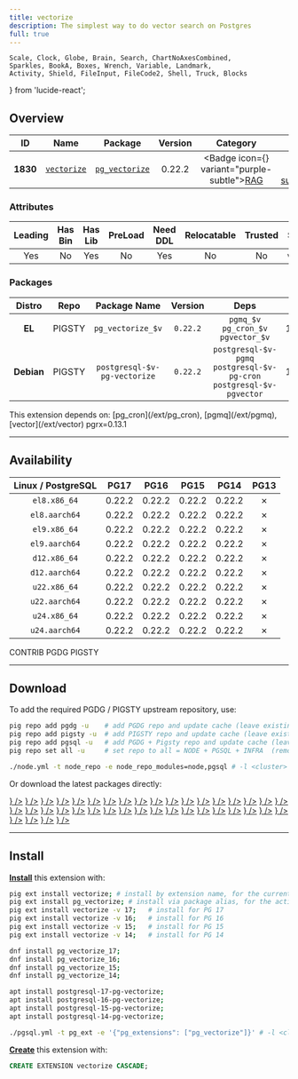 ```yaml
---
title: vectorize
description: The simplest way to do vector search on Postgres
full: true
---
```


    Scale, Clock, Globe, Brain, Search, ChartNoAxesCombined,
    Sparkles, BookA, Boxes, Wrench, Variable, Landmark,
    Activity, Shield, FileInput, FileCode2, Shell, Truck, Blocks
} from 'lucide-react';

## Overview

| <TooltipIconButton tooltip="Extension unique identifier" side="top">ID</TooltipIconButton> | <TooltipIconButton tooltip="Extension name" side="top">Name</TooltipIconButton> | <TooltipIconButton tooltip="Package name for installation" side="top">Package</TooltipIconButton> | <TooltipIconButton tooltip="Latest available extension version" side="top">Version</TooltipIconButton> | <TooltipIconButton tooltip="Extension category" side="top">Category</TooltipIconButton> | <TooltipIconButton tooltip="Open source license" side="top">License</TooltipIconButton> | <TooltipIconButton tooltip="Programming language" side="top">Lang</TooltipIconButton> |
|:--------:|:--------:|:----------:|:--------------:|:---------------------------------------:|:------------------------------------------------------:|:----:|
| **1830** | [`vectorize`](https://github.com/ChuckHend/pg_vectorize) | [`pg_vectorize`](/ext/vectorize) | 0.22.2 | <Badge icon={<Brain />} variant="purple-subtle"><a href="/ext/rag" className="no-underline">RAG</a></Badge> | <a href="/ext/list/license#postgresql" className="no-underline"><Badge icon={<Scale />} variant="blue-subtle">PostgreSQL</Badge></a> | <a href="/ext/list/lang#rust"><Badge icon={<FileCode2 />} variant="amber-subtle">Rust</Badge></a> |

### Attributes

| <TooltipIconButton tooltip="The Primary Leading extension in the Package" side="top">Leading</TooltipIconButton> | <TooltipIconButton tooltip="Contains binary utils" side="top">Has Bin</TooltipIconButton> | <TooltipIconButton tooltip="Contains .so shared library files" side="top">Has Lib</TooltipIconButton> | <TooltipIconButton tooltip="Requires preloading via shared_preload_libraries" side="top">PreLoad</TooltipIconButton> | <TooltipIconButton tooltip="Requires CREATE EXTENSION DDL command" side="top">Need DDL</TooltipIconButton> | <TooltipIconButton tooltip="Can be installed in any schema" side="top">Relocatable</TooltipIconButton> | <TooltipIconButton tooltip="Can be created by non-superuser" side="top">Trusted</TooltipIconButton> | <TooltipIconButton tooltip="Schemas used by this extension" side="top">Schemas</TooltipIconButton> |
|:-------:|:-------:|:-------:|:-------:|:--------:|:-----------:|:-------:|:-------:|
| Yes | No | Yes | No | Yes | No | No | `vectorize` |

### Packages

| <TooltipIconButton tooltip="Linux distribution family, EL or Debian" side="top">Distro</TooltipIconButton> | <TooltipIconButton tooltip="Package repository" side="top">Repo</TooltipIconButton> | <TooltipIconButton tooltip="The RPM/DEB Package Name Pattern (replace $v with real pg major)" side="top">Package Name</TooltipIconButton> | <TooltipIconButton tooltip="Latest package version" side="top">Version</TooltipIconButton> | <TooltipIconButton tooltip="RPM/DEB Package dependencies" side="top">Deps</TooltipIconButton> | <TooltipIconButton tooltip="Available in these PostgreSQL Major Versions" side="top">PG Major</TooltipIconButton> |
|:----------:|:--------:|:------------------------:|:-----------:|:------------:|:------------------:|
|   **EL**   | <Badge variant="amber-subtle"><span className="font-bold">PIGSTY</span></Badge> | `pg_vectorize_$v` | `0.22.2` | `pgmq_$v`<br /> `pg_cron_$v`<br /> `pgvector_$v` | <Badge variant="green-subtle">17</Badge><Badge variant="green-subtle">16</Badge><Badge variant="green-subtle">15</Badge><Badge variant="green-subtle">14</Badge><Badge variant="red-subtle">13</Badge> |
| **Debian** | <Badge variant="amber-subtle"><span className="font-bold">PIGSTY</span></Badge> | `postgresql-$v-pg-vectorize` | `0.22.2` | `postgresql-$v-pgmq`<br /> `postgresql-$v-pg-cron`<br /> `postgresql-$v-pgvector` | <Badge variant="green-subtle">17</Badge><Badge variant="green-subtle">16</Badge><Badge variant="green-subtle">15</Badge><Badge variant="green-subtle">14</Badge><Badge variant="red-subtle">13</Badge> |


<Callout title="Dependencies" type="warn">
    This extension depends on: [pg_cron](/ext/pg_cron), [pgmq](/ext/pgmq), [vector](/ext/vector)
</Callout>

<Callout title="Comments" type="info">
    pgrx=0.13.1
</Callout>


------

## Availability

| <TooltipIconButton tooltip="Linux Distro Arch / PostgreSQL Major Version" side="top">Linux / PostgreSQL </TooltipIconButton> | **PG17** | **PG16** | **PG15** | **PG14** | <span className="text-red-500">**PG13**</span> |
|:-----:|:-----:|:-----:|:-----:|:-----:|:-----:|
| `el8.x86_64` | <Badge variant="amber-subtle">0.22.2</Badge> | <Badge variant="amber-subtle">0.22.2</Badge> | <Badge variant="amber-subtle">0.22.2</Badge> | <Badge variant="amber-subtle">0.22.2</Badge> | <Badge variant="red-subtle">✗</Badge> |
| `el8.aarch64` | <Badge variant="amber-subtle">0.22.2</Badge> | <Badge variant="amber-subtle">0.22.2</Badge> | <Badge variant="amber-subtle">0.22.2</Badge> | <Badge variant="amber-subtle">0.22.2</Badge> | <Badge variant="red-subtle">✗</Badge> |
| `el9.x86_64` | <Badge variant="amber-subtle">0.22.2</Badge> | <Badge variant="amber-subtle">0.22.2</Badge> | <Badge variant="amber-subtle">0.22.2</Badge> | <Badge variant="amber-subtle">0.22.2</Badge> | <Badge variant="red-subtle">✗</Badge> |
| `el9.aarch64` | <Badge variant="amber-subtle">0.22.2</Badge> | <Badge variant="amber-subtle">0.22.2</Badge> | <Badge variant="amber-subtle">0.22.2</Badge> | <Badge variant="amber-subtle">0.22.2</Badge> | <Badge variant="red-subtle">✗</Badge> |
| `d12.x86_64` | <Badge variant="amber-subtle">0.22.2</Badge> | <Badge variant="amber-subtle">0.22.2</Badge> | <Badge variant="amber-subtle">0.22.2</Badge> | <Badge variant="amber-subtle">0.22.2</Badge> | <Badge variant="red-subtle">✗</Badge> |
| `d12.aarch64` | <Badge variant="amber-subtle">0.22.2</Badge> | <Badge variant="amber-subtle">0.22.2</Badge> | <Badge variant="amber-subtle">0.22.2</Badge> | <Badge variant="amber-subtle">0.22.2</Badge> | <Badge variant="red-subtle">✗</Badge> |
| `u22.x86_64` | <Badge variant="amber-subtle">0.22.2</Badge> | <Badge variant="amber-subtle">0.22.2</Badge> | <Badge variant="amber-subtle">0.22.2</Badge> | <Badge variant="amber-subtle">0.22.2</Badge> | <Badge variant="red-subtle">✗</Badge> |
| `u22.aarch64` | <Badge variant="amber-subtle">0.22.2</Badge> | <Badge variant="amber-subtle">0.22.2</Badge> | <Badge variant="amber-subtle">0.22.2</Badge> | <Badge variant="amber-subtle">0.22.2</Badge> | <Badge variant="red-subtle">✗</Badge> |
| `u24.x86_64` | <Badge variant="amber-subtle">0.22.2</Badge> | <Badge variant="amber-subtle">0.22.2</Badge> | <Badge variant="amber-subtle">0.22.2</Badge> | <Badge variant="amber-subtle">0.22.2</Badge> | <Badge variant="red-subtle">✗</Badge> |
| `u24.aarch64` | <Badge variant="amber-subtle">0.22.2</Badge> | <Badge variant="amber-subtle">0.22.2</Badge> | <Badge variant="amber-subtle">0.22.2</Badge> | <Badge variant="amber-subtle">0.22.2</Badge> | <Badge variant="red-subtle">✗</Badge> |

<Badge variant="green-subtle"><span className="font-black">CONTRIB</span></Badge> <Badge variant="blue-subtle"><span className="font-black">PGDG</span></Badge> <Badge variant="amber-subtle"><span className="font-black">PIGSTY</span></Badge>

------

## Download

To add the required PGDG / PIGSTY upstream repository, use:

```bash tab="pig"
pig repo add pgdg -u    # add PGDG repo and update cache (leave existing repos)
pig repo add pigsty -u  # add PIGSTY repo and update cache (leave existing repos)
pig repo add pgsql -u   # add PGDG + Pigsty repo and update cache (leave existing repos)
pig repo set all -u     # set repo to all = NODE + PGSQL + INFRA  (remove existing repos)
```
```bash tab="pigsty"
./node.yml -t node_repo -e node_repo_modules=node,pgsql # -l <cluster>
```

Or download the latest packages directly:

<Files>
    <Folder name="el8.x86_64">
        <a href="https://repo.pigsty.io/yum/pgsql/el8.x86_64/pg_vectorize_17-0.22.2-1PIGSTY.el8.x86_64.rpm"><File name="pg_vectorize_17-0.22.2-1PIGSTY.el8.x86_64.rpm" icon={<Package className="text-emerald-500" />} /></a>
        <a href="https://repo.pigsty.io/yum/pgsql/el8.x86_64/pg_vectorize_16-0.22.2-1PIGSTY.el8.x86_64.rpm"><File name="pg_vectorize_16-0.22.2-1PIGSTY.el8.x86_64.rpm" icon={<Package className="text-emerald-500" />} /></a>
        <a href="https://repo.pigsty.io/yum/pgsql/el8.x86_64/pg_vectorize_15-0.22.2-1PIGSTY.el8.x86_64.rpm"><File name="pg_vectorize_15-0.22.2-1PIGSTY.el8.x86_64.rpm" icon={<Package className="text-emerald-500" />} /></a>
        <a href="https://repo.pigsty.io/yum/pgsql/el8.x86_64/pg_vectorize_14-0.22.2-1PIGSTY.el8.x86_64.rpm"><File name="pg_vectorize_14-0.22.2-1PIGSTY.el8.x86_64.rpm" icon={<Package className="text-emerald-500" />} /></a>
    </Folder>
    <Folder name="el8.aarch64">
        <a href="https://repo.pigsty.io/yum/pgsql/el8.aarch64/pg_vectorize_17-0.22.2-1PIGSTY.el8.aarch64.rpm"><File name="pg_vectorize_17-0.22.2-1PIGSTY.el8.aarch64.rpm" icon={<Package className="text-orange-500" />} /></a>
        <a href="https://repo.pigsty.io/yum/pgsql/el8.aarch64/pg_vectorize_16-0.22.2-1PIGSTY.el8.aarch64.rpm"><File name="pg_vectorize_16-0.22.2-1PIGSTY.el8.aarch64.rpm" icon={<Package className="text-orange-500" />} /></a>
        <a href="https://repo.pigsty.io/yum/pgsql/el8.aarch64/pg_vectorize_15-0.22.2-1PIGSTY.el8.aarch64.rpm"><File name="pg_vectorize_15-0.22.2-1PIGSTY.el8.aarch64.rpm" icon={<Package className="text-orange-500" />} /></a>
        <a href="https://repo.pigsty.io/yum/pgsql/el8.aarch64/pg_vectorize_14-0.22.2-1PIGSTY.el8.aarch64.rpm"><File name="pg_vectorize_14-0.22.2-1PIGSTY.el8.aarch64.rpm" icon={<Package className="text-orange-500" />} /></a>
    </Folder>
    <Folder name="el9.x86_64">
        <a href="https://repo.pigsty.io/yum/pgsql/el9.x86_64/pg_vectorize_17-0.22.2-1PIGSTY.el9.x86_64.rpm"><File name="pg_vectorize_17-0.22.2-1PIGSTY.el9.x86_64.rpm" icon={<Package className="text-emerald-500" />} /></a>
        <a href="https://repo.pigsty.io/yum/pgsql/el9.x86_64/pg_vectorize_16-0.22.2-1PIGSTY.el9.x86_64.rpm"><File name="pg_vectorize_16-0.22.2-1PIGSTY.el9.x86_64.rpm" icon={<Package className="text-emerald-500" />} /></a>
        <a href="https://repo.pigsty.io/yum/pgsql/el9.x86_64/pg_vectorize_15-0.22.2-1PIGSTY.el9.x86_64.rpm"><File name="pg_vectorize_15-0.22.2-1PIGSTY.el9.x86_64.rpm" icon={<Package className="text-emerald-500" />} /></a>
        <a href="https://repo.pigsty.io/yum/pgsql/el9.x86_64/pg_vectorize_14-0.22.2-1PIGSTY.el9.x86_64.rpm"><File name="pg_vectorize_14-0.22.2-1PIGSTY.el9.x86_64.rpm" icon={<Package className="text-emerald-500" />} /></a>
    </Folder>
    <Folder name="el9.aarch64">
        <a href="https://repo.pigsty.io/yum/pgsql/el9.aarch64/pg_vectorize_17-0.22.2-1PIGSTY.el9.aarch64.rpm"><File name="pg_vectorize_17-0.22.2-1PIGSTY.el9.aarch64.rpm" icon={<Package className="text-orange-500" />} /></a>
        <a href="https://repo.pigsty.io/yum/pgsql/el9.aarch64/pg_vectorize_16-0.22.2-1PIGSTY.el9.aarch64.rpm"><File name="pg_vectorize_16-0.22.2-1PIGSTY.el9.aarch64.rpm" icon={<Package className="text-orange-500" />} /></a>
        <a href="https://repo.pigsty.io/yum/pgsql/el9.aarch64/pg_vectorize_15-0.22.2-1PIGSTY.el9.aarch64.rpm"><File name="pg_vectorize_15-0.22.2-1PIGSTY.el9.aarch64.rpm" icon={<Package className="text-orange-500" />} /></a>
        <a href="https://repo.pigsty.io/yum/pgsql/el9.aarch64/pg_vectorize_14-0.22.2-1PIGSTY.el9.aarch64.rpm"><File name="pg_vectorize_14-0.22.2-1PIGSTY.el9.aarch64.rpm" icon={<Package className="text-orange-500" />} /></a>
    </Folder>
    <Folder name="d12.x86_64">
        <a href="https://repo.pigsty.io/apt/pgsql/bookworm/pool/main/p/pg-vectorize/postgresql-17-pg-vectorize_0.22.2-1PIGSTY~bookworm_amd64.deb"><File name="postgresql-17-pg-vectorize_0.22.2-1PIGSTY~bookworm_amd64.deb" icon={<Box className="text-emerald-500" />} /></a>
        <a href="https://repo.pigsty.io/apt/pgsql/bookworm/pool/main/p/pg-vectorize/postgresql-16-pg-vectorize_0.22.2-1PIGSTY~bookworm_amd64.deb"><File name="postgresql-16-pg-vectorize_0.22.2-1PIGSTY~bookworm_amd64.deb" icon={<Box className="text-emerald-500" />} /></a>
        <a href="https://repo.pigsty.io/apt/pgsql/bookworm/pool/main/p/pg-vectorize/postgresql-15-pg-vectorize_0.22.2-1PIGSTY~bookworm_amd64.deb"><File name="postgresql-15-pg-vectorize_0.22.2-1PIGSTY~bookworm_amd64.deb" icon={<Box className="text-emerald-500" />} /></a>
        <a href="https://repo.pigsty.io/apt/pgsql/bookworm/pool/main/p/pg-vectorize/postgresql-14-pg-vectorize_0.22.2-1PIGSTY~bookworm_amd64.deb"><File name="postgresql-14-pg-vectorize_0.22.2-1PIGSTY~bookworm_amd64.deb" icon={<Box className="text-emerald-500" />} /></a>
    </Folder>
    <Folder name="d12.aarch64">
        <a href="https://repo.pigsty.io/apt/pgsql/bookworm/pool/main/p/pg-vectorize/postgresql-17-pg-vectorize_0.22.2-1PIGSTY~bookworm_arm64.deb"><File name="postgresql-17-pg-vectorize_0.22.2-1PIGSTY~bookworm_arm64.deb" icon={<Box className="text-orange-500" />} /></a>
        <a href="https://repo.pigsty.io/apt/pgsql/bookworm/pool/main/p/pg-vectorize/postgresql-16-pg-vectorize_0.22.2-1PIGSTY~bookworm_arm64.deb"><File name="postgresql-16-pg-vectorize_0.22.2-1PIGSTY~bookworm_arm64.deb" icon={<Box className="text-orange-500" />} /></a>
        <a href="https://repo.pigsty.io/apt/pgsql/bookworm/pool/main/p/pg-vectorize/postgresql-15-pg-vectorize_0.22.2-1PIGSTY~bookworm_arm64.deb"><File name="postgresql-15-pg-vectorize_0.22.2-1PIGSTY~bookworm_arm64.deb" icon={<Box className="text-orange-500" />} /></a>
        <a href="https://repo.pigsty.io/apt/pgsql/bookworm/pool/main/p/pg-vectorize/postgresql-14-pg-vectorize_0.22.2-1PIGSTY~bookworm_arm64.deb"><File name="postgresql-14-pg-vectorize_0.22.2-1PIGSTY~bookworm_arm64.deb" icon={<Box className="text-orange-500" />} /></a>
    </Folder>
    <Folder name="u22.x86_64">
        <a href="https://repo.pigsty.io/apt/pgsql/jammy/pool/main/p/pg-vectorize/postgresql-17-pg-vectorize_0.22.2-1PIGSTY~jammy_amd64.deb"><File name="postgresql-17-pg-vectorize_0.22.2-1PIGSTY~jammy_amd64.deb" icon={<Box className="text-emerald-500" />} /></a>
        <a href="https://repo.pigsty.io/apt/pgsql/jammy/pool/main/p/pg-vectorize/postgresql-16-pg-vectorize_0.22.2-1PIGSTY~jammy_amd64.deb"><File name="postgresql-16-pg-vectorize_0.22.2-1PIGSTY~jammy_amd64.deb" icon={<Box className="text-emerald-500" />} /></a>
        <a href="https://repo.pigsty.io/apt/pgsql/jammy/pool/main/p/pg-vectorize/postgresql-15-pg-vectorize_0.22.2-1PIGSTY~jammy_amd64.deb"><File name="postgresql-15-pg-vectorize_0.22.2-1PIGSTY~jammy_amd64.deb" icon={<Box className="text-emerald-500" />} /></a>
        <a href="https://repo.pigsty.io/apt/pgsql/jammy/pool/main/p/pg-vectorize/postgresql-14-pg-vectorize_0.22.2-1PIGSTY~jammy_amd64.deb"><File name="postgresql-14-pg-vectorize_0.22.2-1PIGSTY~jammy_amd64.deb" icon={<Box className="text-emerald-500" />} /></a>
    </Folder>
    <Folder name="u22.aarch64">
        <a href="https://repo.pigsty.io/apt/pgsql/jammy/pool/main/p/pg-vectorize/postgresql-17-pg-vectorize_0.22.2-1PIGSTY~jammy_arm64.deb"><File name="postgresql-17-pg-vectorize_0.22.2-1PIGSTY~jammy_arm64.deb" icon={<Box className="text-orange-500" />} /></a>
        <a href="https://repo.pigsty.io/apt/pgsql/jammy/pool/main/p/pg-vectorize/postgresql-16-pg-vectorize_0.22.2-1PIGSTY~jammy_arm64.deb"><File name="postgresql-16-pg-vectorize_0.22.2-1PIGSTY~jammy_arm64.deb" icon={<Box className="text-orange-500" />} /></a>
        <a href="https://repo.pigsty.io/apt/pgsql/jammy/pool/main/p/pg-vectorize/postgresql-15-pg-vectorize_0.22.2-1PIGSTY~jammy_arm64.deb"><File name="postgresql-15-pg-vectorize_0.22.2-1PIGSTY~jammy_arm64.deb" icon={<Box className="text-orange-500" />} /></a>
        <a href="https://repo.pigsty.io/apt/pgsql/jammy/pool/main/p/pg-vectorize/postgresql-14-pg-vectorize_0.22.2-1PIGSTY~jammy_arm64.deb"><File name="postgresql-14-pg-vectorize_0.22.2-1PIGSTY~jammy_arm64.deb" icon={<Box className="text-orange-500" />} /></a>
    </Folder>
    <Folder name="u24.x86_64">
        <a href="https://repo.pigsty.io/apt/pgsql/noble/pool/main/p/pg-vectorize/postgresql-17-pg-vectorize_0.22.2-1PIGSTY~noble_amd64.deb"><File name="postgresql-17-pg-vectorize_0.22.2-1PIGSTY~noble_amd64.deb" icon={<Box className="text-emerald-500" />} /></a>
        <a href="https://repo.pigsty.io/apt/pgsql/noble/pool/main/p/pg-vectorize/postgresql-16-pg-vectorize_0.22.2-1PIGSTY~noble_amd64.deb"><File name="postgresql-16-pg-vectorize_0.22.2-1PIGSTY~noble_amd64.deb" icon={<Box className="text-emerald-500" />} /></a>
        <a href="https://repo.pigsty.io/apt/pgsql/noble/pool/main/p/pg-vectorize/postgresql-15-pg-vectorize_0.22.2-1PIGSTY~noble_amd64.deb"><File name="postgresql-15-pg-vectorize_0.22.2-1PIGSTY~noble_amd64.deb" icon={<Box className="text-emerald-500" />} /></a>
        <a href="https://repo.pigsty.io/apt/pgsql/noble/pool/main/p/pg-vectorize/postgresql-14-pg-vectorize_0.22.2-1PIGSTY~noble_amd64.deb"><File name="postgresql-14-pg-vectorize_0.22.2-1PIGSTY~noble_amd64.deb" icon={<Box className="text-emerald-500" />} /></a>
    </Folder>
    <Folder name="u24.aarch64">
        <a href="https://repo.pigsty.io/apt/pgsql/noble/pool/main/p/pg-vectorize/postgresql-17-pg-vectorize_0.22.2-1PIGSTY~noble_arm64.deb"><File name="postgresql-17-pg-vectorize_0.22.2-1PIGSTY~noble_arm64.deb" icon={<Box className="text-orange-500" />} /></a>
        <a href="https://repo.pigsty.io/apt/pgsql/noble/pool/main/p/pg-vectorize/postgresql-16-pg-vectorize_0.22.2-1PIGSTY~noble_arm64.deb"><File name="postgresql-16-pg-vectorize_0.22.2-1PIGSTY~noble_arm64.deb" icon={<Box className="text-orange-500" />} /></a>
        <a href="https://repo.pigsty.io/apt/pgsql/noble/pool/main/p/pg-vectorize/postgresql-15-pg-vectorize_0.22.2-1PIGSTY~noble_arm64.deb"><File name="postgresql-15-pg-vectorize_0.22.2-1PIGSTY~noble_arm64.deb" icon={<Box className="text-orange-500" />} /></a>
        <a href="https://repo.pigsty.io/apt/pgsql/noble/pool/main/p/pg-vectorize/postgresql-14-pg-vectorize_0.22.2-1PIGSTY~noble_arm64.deb"><File name="postgresql-14-pg-vectorize_0.22.2-1PIGSTY~noble_arm64.deb" icon={<Box className="text-orange-500" />} /></a>
    </Folder>
</Files>

------

## Install

[**Install**](/docs/pgsql/extension/install) this extension with:

```bash tab="pig"
pig ext install vectorize; # install by extension name, for the current active PG version
pig ext install pg_vectorize; # install via package alias, for the active PG version
pig ext install vectorize -v 17;   # install for PG 17
pig ext install vectorize -v 16;   # install for PG 16
pig ext install vectorize -v 15;   # install for PG 15
pig ext install vectorize -v 14;   # install for PG 14
```
```bash tab="yum" 
dnf install pg_vectorize_17;
dnf install pg_vectorize_16;
dnf install pg_vectorize_15;
dnf install pg_vectorize_14;
```
```bash tab="apt" 
apt install postgresql-17-pg-vectorize;
apt install postgresql-16-pg-vectorize;
apt install postgresql-15-pg-vectorize;
apt install postgresql-14-pg-vectorize;
```
```bash tab="ansible"
./pgsql.yml -t pg_ext -e '{"pg_extensions": ["pg_vectorize"]}' # -l <cls>
```

[**Create**](/docs/pgsql/extension/create) this extension with:

```sql
CREATE EXTENSION vectorize CASCADE;
```



